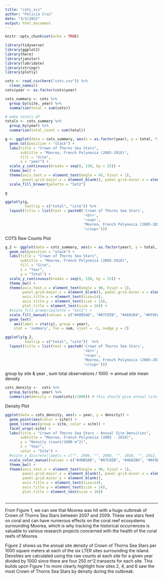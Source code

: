 ```yaml
---
title: "cots_viz"
author: "Felicia Cruz"
date: "3/3/2022"
output: html_document
---
```


```r
knitr::opts_chunk$set(echo = TRUE)
```

```r
library(tidyverse)
library(ggplot2)
library(here)
library(janitor)
library(lubridate)
library(stringr)
library(plotly)
```


```r
cots <- read_csv(here("cots.csv")) %>% 
  clean_names()
cots$year <- as.factor(cots$year)
```

```r
cots_summary <- cots %>%
  group_by(site, year) %>% 
  summarize(total = sum(cots))

# make totals df 
totals <- cots_summary %>% 
  group_by(year) %>% 
  summarize(total_count = sum(total)) 
```

```r
g <- ggplot(data = cots_summary, aes(x = as.factor(year), y = total, fill = site)) +
  geom_col(position = "stack") +
  labs(title = "Crown of Thorns Sea Stars",
       subtitle = "Moorea, French Polynesia (2005-2018)",
       fill = "Site",
       x = "year") +
  scale_y_continuous(breaks = seq(0, 150, by = 25)) +
  theme_bw() +
  theme(axis.text.x = element_text(angle = 45, hjust = 1),
        panel.grid.major.x = element_blank(), panel.grid.minor.x = element_blank()) +
  scale_fill_brewer(palette = "Set2") 

g

ggplotly(g,
         tooltip = c("total", "site")) %>% 
  layout(title = list(text = paste0('Crown of Thorns Sea Stars',
                                    '<br>',
                                    '<sup>',
                                    'Moorea, French Polynesia (2005-2018)',
                                    '</sup>')))
```

COTS Raw Counts Plot 
```r
g_2 <- ggplot(data = cots_summary, aes(x = as.factor(year), y = total, fill = site)) +
  geom_col(position = "stack") +
  labs(title = "Crown of Thorns Sea Stars",
       subtitle = "Moorea, French Polynesia (2005-2018)",
       fill = "Site",
       x = "Year",
       y = "Total") +
  scale_y_continuous(breaks = seq(0, 150, by = 25)) +
  theme_bw() +
  theme(axis.text.x = element_text(angle = 90, hjust = 1),
        panel.grid.major.x = element_blank(), panel.grid.minor.x = element_blank(),
        axis.title.x = element_text(size=14),
        axis.title.y = element_text(size = 14),
        plot.title = element_text(size = 16)) +
  #scale_fill_brewer(palette = "Set2") +
  scale_fill_manual(values = c("#40B5AD", "#87CEEB", "#4682B4", "#6F8FAF", "#9FE2BF", "#6495ED")) +
  geom_text(
    aes(label = stat(y), group = year), 
    stat = 'summary', fun = sum, vjust = -1, nudge_y = 2)

ggplotly(g_2,
         tooltip = c("total", "site"))  %>% 
  layout(title = list(text = paste0('Crown of Thorns Sea Stars',
                                    '<br>',
                                    '<sup>',
                                    'Moorea, French Polynesia (2005-2018)',
                                    '</sup>')))
```


group by site & year , sum total observations / 1000 -> annual site mean density                     
```r
cots_density <-  cots %>% 
  group_by(site, year) %>% 
  summarize(density = (sum(cots)/1000)) # this should give annual site mean density 
```

Density Plot 
```r
ggplot(data = cots_density, aes(x = year, y = density)) +
  geom_point(aes(color = site)) +
  geom_line(aes(group = site, color = site)) +
  facet_wrap(~site) +
  labs(title = "Crown of Thorns Sea Stars - Annual Site Densities",
       subtitle = "Moorea, French Polynesia (2005 - 2018)",
       y = "Density (count/1000 m^2)",
       x = "Year",
       color = "Site") +
  #scale_x_discrete(labels = c("", 2006, "", 2008, "", 2010, "", 2012, "", 2014, "", 2016, "", 2018)) +
  scale_color_manual(values = c("#40B5AD", "#87CEEB", "#4682B4", "#6F8FAF", "#9FE2BF", "#6495ED")) +
  theme_bw() +
  theme(axis.text.x = element_text(angle = 90, hjust = 1),
        panel.grid.major.x = element_blank(), panel.grid.minor.x = element_blank(),
        panel.grid.minor.y = element_blank(),
        axis.title.x = element_text(size=14),
        axis.title.y = element_text(size = 14),
        plot.title = element_text(size = 16))
  
```

------------
From Figure 1, we can see that Moorea was hit with a huge outbreak of Crown of Thorns Sea Stars between 2007 and 2009. These sea stars feed on coral and can have numerous effects on the coral reef ecosystems surrounding Moorea, which is why tracking the historical occurrences is valuable to various research projects concerned with the health of the coral reefs of Moorea. 

Figure 2 shows us the annual site density of Crown of Thorns Sea Stars per 1000 square meters at each of the six LTER sites surrounding the island. Densities are calculated using the raw counts at each site for a given year divided by 1000 since there are four 250 m^2 transects for each site. This builds upon Figure 1 to more clearly highlight how sites 2, 4, and 6 saw the most Crown of Thorns Sea Stars by density during the outbreak. 


